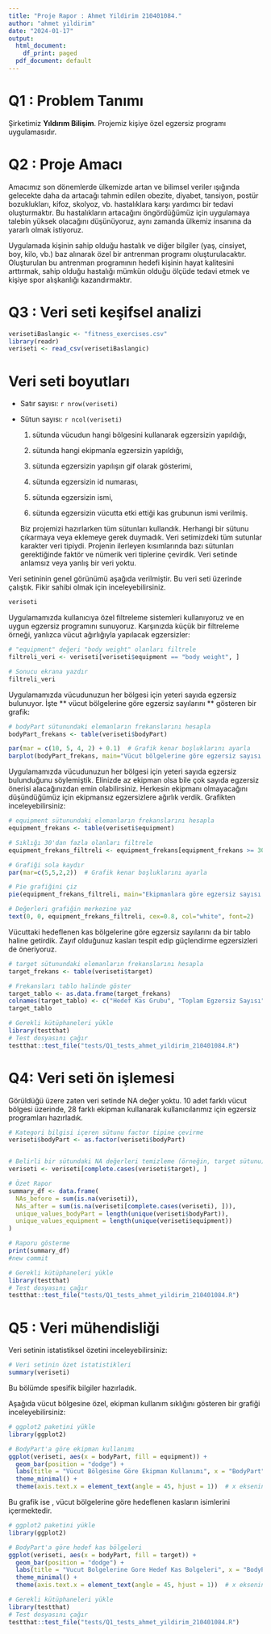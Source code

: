 ```yaml
---
title: "Proje Rapor : Ahmet Yildirim 210401084."
author: "ahmet yildirim"
date: "2024-01-17"
output:
  html_document:
    df_print: paged
  pdf_document: default
---
```


# Q1 : Problem Tanımı

Şirketimiz **Yıldırım Bilişim**. Projemiz kişiye özel egzersiz programı uygulamasıdır.

# Q2 : Proje Amacı

Amacımız son dönemlerde ülkemizde artan ve bilimsel veriler ışığında gelecekte daha da artacağı tahmin edilen obezite, diyabet, tansiyon, postür bozuklukları, kifoz, skolyoz, vb. hastalıklara karşı yardımcı bir tedavi oluşturmaktır. Bu hastalıkların artacağını öngördüğümüz için uygulamaya talebin yüksek olacağını düşünüyoruz, aynı zamanda ülkemiz insanına da yararlı olmak istiyoruz.

Uygulamada kişinin sahip olduğu hastalık ve diğer bilgiler (yaş, cinsiyet, boy, kilo, vb.) baz alınarak özel bir antrenman programı oluşturulacaktır. Oluşturulan bu antrenman programının hedefi kişinin hayat kalitesini arttırmak, sahip olduğu hastalığı mümkün olduğu ölçüde tedavi etmek ve kişiye spor alışkanlığı kazandırmaktır.

# Q3 : Veri seti keşifsel analizi

```r
verisetiBaslangic <- "fitness_exercises.csv"
library(readr)
veriseti <- read_csv(verisetiBaslangic)
```

# Veri seti boyutları

-   Satır sayısı: `r nrow(veriseti)`

-   Sütun sayısı: `r ncol(veriseti)`

    1.  sütunda vücudun hangi bölgesini kullanarak egzersizin yapıldığı,

    2.  sütunda hangi ekipmanla egzersizin yapıldığı,

    3.  sütunda egzersizin yapılışın gif olarak gösterimi,

    4.  sütunda egzersizin id numarası,

    5.  sütunda egzersizin ismi,

    6.  sütunda egzersizin vücutta etki ettiği kas grubunun ismi verilmiş.

    Biz projemizi hazırlarken tüm sütunları kullandık. Herhangi bir sütunu çıkarmaya veya eklemeye gerek duymadık. Veri setimizdeki tüm sutunlar karakter veri tipiydi. Projenin ilerleyen kısımlarında bazı sütunları gerektiğinde faktör ve nümerik veri tiplerine çevirdik. Veri setinde anlamsız veya yanlış bir veri yoktu.

Veri setininin genel görünümü aşağıda verilmiştir. Bu veri seti üzerinde çalıştık. Fikir sahibi olmak için inceleyebilirsiniz.

```r
veriseti
```

Uygulamamızda kullanıcıya özel filtreleme sistemleri kullanıyoruz ve en uygun egzersiz programını sunuyoruz. Karşınızda küçük bir filtreleme örneği, yanlızca vücut ağırlığıyla yapılacak egzersizler:

```r
# "equipment" değeri "body weight" olanları filtrele
filtreli_veri <- veriseti[veriseti$equipment == "body weight", ]

# Sonucu ekrana yazdır
filtreli_veri
```

Uygulamamızda vücudunuzun her bölgesi için yeteri sayıda egzersiz bulunuyor. İşte \*\* vücut bölgelerine göre egzersiz sayılarını \*\* gösteren bir grafik:

```r
# bodyPart sütunundaki elemanların frekanslarını hesapla
bodyPart_frekans <- table(veriseti$bodyPart)

par(mar = c(10, 5, 4, 2) + 0.1)  # Grafik kenar boşluklarını ayarla
barplot(bodyPart_frekans, main="Vücut bölgelerine göre egzersiz sayısı dağılımı", xlab="", ylab="Frekans", col="skyblue", las=2)
```

Uygulamamızda vücudunuzun her bölgesi için yeteri sayıda egzersiz bulunduğunu söylemiştik. Elinizde az ekipman olsa bile çok sayıda egzersiz önerisi alacağınızdan emin olabilirsiniz. Herkesin ekipmanı olmayacağını düşündüğümüz için ekipmansız egzersizlere ağırlık verdik. Grafikten inceleyebilirsiniz:

```r
# equipment sütunundaki elemanların frekanslarını hesapla
equipment_frekans <- table(veriseti$equipment)

# Sıklığı 30'dan fazla olanları filtrele
equipment_frekans_filtreli <- equipment_frekans[equipment_frekans >= 30]

# Grafiği sola kaydır
par(mar=c(5,5,2,2))  # Grafik kenar boşluklarını ayarla

# Pie grafiğini çiz
pie(equipment_frekans_filtreli, main="Ekipmanlara göre egzersiz sayısı dağılımı", col=rainbow(length(equipment_frekans_filtreli)))

# Değerleri grafiğin merkezine yaz
text(0, 0, equipment_frekans_filtreli, cex=0.8, col="white", font=2)
```

Vücuttaki hedeflenen kas bölgelerine göre egzersiz sayılarını da bir tablo haline getirdik. Zayıf olduğunuz kasları tespit edip güçlendirme egzersizleri de öneriyoruz.

```r
# target sütunundaki elemanların frekanslarını hesapla
target_frekans <- table(veriseti$target)

# Frekansları tablo halinde göster
target_tablo <- as.data.frame(target_frekans)
colnames(target_tablo) <- c("Hedef Kas Grubu", "Toplam Egzersiz Sayısı")
target_tablo
```

```r
# Gerekli kütüphaneleri yükle
library(testthat)
# Test dosyasını çağır
testthat::test_file("tests/Q1_tests_ahmet_yildirim_210401084.R")
```

# Q4: Veri seti ön işlemesi

Görüldüğü üzere zaten veri setinde NA değer yoktu. 10 adet farklı vücut bölgesi üzerinde, 28 farklı ekipman kullanarak kullanıcılarımız için egzersiz programları hazırladık.

```r

# Kategori bilgisi içeren sütunu factor tipine çevirme
veriseti$bodyPart <- as.factor(veriseti$bodyPart)


# Belirli bir sütundaki NA değerleri temizleme (örneğin, target sütunu)
veriseti <- veriseti[complete.cases(veriseti$target), ]

# Özet Rapor
summary_df <- data.frame(
  NAs_before = sum(is.na(veriseti)),
  NAs_after = sum(is.na(veriseti[complete.cases(veriseti), ])),
  unique_values_bodyPart = length(unique(veriseti$bodyPart)),
  unique_values_equipment = length(unique(veriseti$equipment))
)

# Raporu gösterme
print(summary_df)
#new commit

```

```r
# Gerekli kütüphaneleri yükle
library(testthat)
# Test dosyasını çağır
testthat::test_file("tests/Q1_tests_ahmet_yildirim_210401084.R")
```

# Q5 : Veri mühendisliği

Veri setinin istatistiksel özetini inceleyebilirsiniz:

```r
# Veri setinin özet istatistikleri
summary(veriseti)
```

Bu bölümde spesifik bilgiler hazırladık.

Aşağıda vücut bölgesine özel, ekipman kullanım sıklığını gösteren bir grafiği inceleyebilirsiniz:

```r
# ggplot2 paketini yükle
library(ggplot2)

# BodyPart'a göre ekipman kullanımı
ggplot(veriseti, aes(x = bodyPart, fill = equipment)) +
  geom_bar(position = "dodge") +
  labs(title = "Vücut Bölgesine Göre Ekipman Kullanımı", x = "BodyPart", y = "Count") +
  theme_minimal() +
  theme(axis.text.x = element_text(angle = 45, hjust = 1))  # x eksenindeki etiketleri 45 derece açıyla çiz

```

Bu grafik ise , vücut bölgelerine göre hedeflenen kasların isimlerini içermektedir.

```r
# ggplot2 paketini yükle
library(ggplot2)

# BodyPart'a göre hedef kas bölgeleri
ggplot(veriseti, aes(x = bodyPart, fill = target)) +
  geom_bar(position = "dodge") +
  labs(title = "Vucut Bolgelerine Gore Hedef Kas Bolgeleri", x = "BodyPart", y = "Count") +
  theme_minimal() +
  theme(axis.text.x = element_text(angle = 45, hjust = 1))  # x eksenindeki etiketleri 45 derece açıyla çiz
```

```r
# Gerekli kütüphaneleri yükle
library(testthat)
# Test dosyasını çağır
testthat::test_file("tests/Q1_tests_ahmet_yildirim_210401084.R")
```